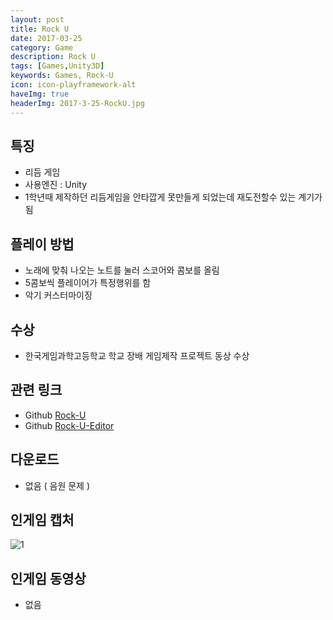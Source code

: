 ```yaml
---
layout: post
title: Rock U
date: 2017-03-25
category: Game
description: Rock U
tags: [Games,Unity3D]
keywords: Games, Rock-U
icon: icon-playframework-alt
haveImg: true
headerImg: 2017-3-25-RockU.jpg
---
```



## 특징
- 리듬 게임
- 사용엔진 : Unity
- 1학년때 제작하던 리듬게임을 안타깝게 못만들게 되었는데 재도전할수 있는 계기가됨

## 플레이 방법
- 노래에 맞춰 나오는 노트를 눌러 스코어와 콤보를 올림
- 5콤보씩 플레이어가 특정행위를 함
- 악기 커스터마이징

## 수상
- 한국게임과학고등학교 학교 장배 게임제작 프로젝트 동상 수상

## 관련 링크
 - Github [Rock-U](https://github.com/GanZinam/Rock-U)
 - Github [Rock-U-Editor](https://github.com/GanZinam/Rock-U-Editor)
 
## 다운로드
- 없음 ( 음원 문제 )

## 인게임 캡처
![1](/img/2017-3-25-RockU/1.jpg)

## 인게임 동영상
- 없음
